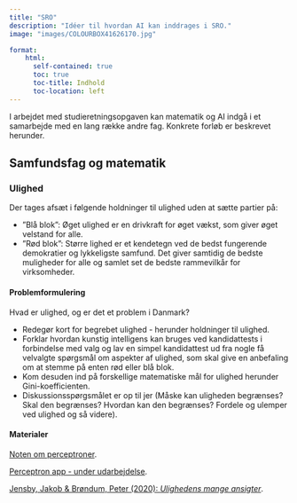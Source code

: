 ```yaml
---
title: "SRO"
description: "Idéer til hvordan AI kan inddrages i SRO."
image: "images/COLOURBOX41626170.jpg"

format:
    html: 
      self-contained: true
      toc: true
      toc-title: Indhold
      toc-location: left
---
```


I arbejdet med studieretningsopgaven kan matematik og AI indgå i et samarbejde med en lang række andre fag. Konkrete forløb er beskrevet herunder.

## Samfundsfag og matematik

::: {.callout-note collapse="true" appearance="minimal"}
### Ulighed

Der tages afsæt i følgende holdninger til ulighed uden at sætte partier på:

+ ”Blå blok”:  Øget ulighed er en drivkraft for øget vækst, som giver øget velstand for alle.
+ ”Rød blok”:  Større lighed er et kendetegn ved de bedst fungerende demokratier og lykkeligste samfund. Det giver samtidig de bedste muligheder for alle og samlet set de bedste rammevilkår for virksomheder.

#### Problemformulering

Hvad er ulighed, og er det et problem i Danmark?

+ Redegør kort for begrebet ulighed - herunder holdninger til ulighed.
+ Forklar hvordan kunstig intelligens kan bruges ved kandidattests i forbindelse med valg og lav en simpel kandidattest ud fra nogle få velvalgte spørgsmål om aspekter af ulighed, som skal give en anbefaling om at stemme på enten rød eller blå blok.
+ Kom desuden ind på forskellige matematiske mål for ulighed herunder Gini-koefficienten.
+ Diskussionsspørgsmålet er op til jer (Måske kan uligheden begrænses? Skal den begrænses? Hvordan kan den begrænses? Fordele og ulemper ved ulighed og så videre).

#### Materialer

[Noten om perceptroner](../perceptron-note/).

[Perceptron app - under udarbejdelse](apps.qmd).

[Jensby, Jakob & Brøndum, Peter (2020): *Ulighedens mange ansigter*](https://ulighedensmangeansigter.ibog.forlagetcolumbus.dk/).

:::